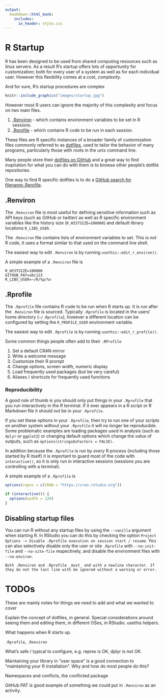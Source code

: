 ```yaml
---
output:
  bookdown::html_book:
    includes:
      in_header: style.css
---
```


# R Startup

R has been designed to be used from shared computing resources such as linux
servers. As a result R's startup offers lots of opportunity for customization;
both for every user of a system as well as for each individual user. However
this flexibility comes at a cost, _complexity_.

And for sure, R's startup procedures are complex

```r
knitr::include_graphics("images/startup.jpg")
```

However most R users can ignore the majority of this complexity and focus on two main files.

1. [.Renviron](#renviron) - which contains environment variables to be set in R sessions.
2. [.Rprofile](#rprofile) - which contains R code to be run in each session.

These files are R specific instances of a broader family of customization files
commonly referred to as [dotfiles](https://www.quora.com/What-are-dotfiles),
used to tailor the behavior of many programs, particularly those with roots in
the unix command line.

Many people store their [dotfiles on GitHub](https://dotfiles.github.io/) and a
great way to find inspiration for what you can do with them is to browse other
people's dotfile repositories.

One way to find R specific dotfiles is to do a [GitHub search for
filename:.Rprofile](https://github.com/search?q=filename%3A.Rprofile+interactive&type=Code).

## .Renviron

The `.Renviron` file is most useful for defining sensitive information such as
API keys (such as GitHub or twitter) as well as R specific environment
variables like the history size (`R_HISTSIZE=100000`) and default library locations `R_LIBS_USER`.

The `.Renviron` file contains lists of environment variables to set. This is
_not_ R code, it uses a format similar to that used on the command line shell.

The easiest way to edit `.Renviron` is by running `usethis::edit_r_environ()`.

A simple example of a `.Renviron` file is

```shell
R_HISTSIZE=100000
GITHUB_PAT=abc123
R_LIBS_USER=~/R/%p/%v
```

## .Rprofile

The `.Rprofile` file contains R code to be run when R starts up. It is run
after the `.Renviron` file is sourced. Typically `.Rprofile` is located in the
users' home directory (`~/.Rprofile`), however a different location can be
configured by setting the `R_PROFILE_USER` environment variable.

The easiest way to edit `.Rprofile` is by running `usethis::edit_r_profile()`.

Some common things people often add to their `.RProfile`

1. Set a default CRAN mirror
3. Write a welcome message
2. Customize their R prompt
4. Change options, screen width, numeric display
5. Load frequently used packages (but be very careful)
6. Aliases / shortcuts for frequently used functions

### Reproducibility

A good rule of thumb is you should only put things in your `.Rprofile` that you
run interactively in the R terminal. If it ever appears in a R script or R
Markdown file it should _not_ be in your `.Rprofile`.

If you set these options in your
`.Rprofile`, then try to run one of your scripts on another system without your
`.Rprofile` it will no longer be reproducible. Some problematic examples are
loading packages _used_ in analysis (such as `dplyr` or `ggplot2`) or
changing default options which change the _value_ of outputs, such as
`options(stringsAsFactors = FALSE)`. 

In addition because the `.Rprofile` is run by _every_ R process (including
those started by R itself) it is important to guard most of the code with
`interactive()`, so it is only run in interactive sessions (sessions you are
controlling with a terminal).

A simple example of a `.Rprofile` is

```r
options(repos = c(CRAN = "https://cran.rstudio.org"))

if (interactive()) {
  options(width = 120)
}
```

## Disabling startup files

You can run R without any startup files by using the `--vanilla` argument when
starting R. In RStudio you can do this by checking the option `Project Options -> Disable .Rprofile execution on
session start / resume`. You can also selectively disable only the user or site
`.Rprofile` with `--no-init-file` and `--no-site-file` respectively, and disable
the environment files with `--no-environ`.

```block
Both .Renviron and .Rprofile _must_ end with a newline character. If they do not the last line with be ignored without a warning or error.
```

# TODOs

These are mainly notes for things we need to add and what we wanted to cover

Explain the concept of dotfiles, in general. Special considerations around seeing them and editing them, in different OSes, in RStudio. usethis helpers.

What happens when R starts up.

`.Rprofile`, `.Renviron`

What's safe / typical to configure, e.g. reprex is OK, dplyr is not OK.

Maintaining your library in "user space" is a good connection to "maintaining your R installation". Why and how do most people do this?

Namespaces and conflicts, the conflicted package

GitHub PAT is good example of something we could put in `.Renviron` as an activity.
